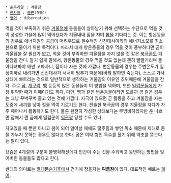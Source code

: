  * [[순우리말]] : 겨울잠
 * [[한자]]어 : [[동면]](冬眠)
 * [[영어]] : Hibernation 

먹을 것이 부족하기 쉬운 [[겨울]]철에 동물들이 살아남기 위해 선택하는 수단으로 먹을 것이 풍성한 가을에 많이 먹어뒀다가 겨울내내 잠을 자며 [[봄]]을 기다리는 것. 이는 항온동물의 경우로 에너지원의 공급이 어려우므로 필수적인 신진대사이외의 에너지소모를 최소한으로 줄이기 위한 목적이다. 따라서 대개 항온동물의 경우 먹을 것이 풍부하다면 굳이 겨울잠을 잘 필요가 없고, 먹을 것이 부족하면 겨울잠을 자지 않을 것 같은 [[북극곰]]도 겨울잠을 잔다. 알기 쉽게 말해서, 항온동물의 경우 먹을 것도 없는데 괜히 빨빨거리며 돌아다녀봐야 배만 고파자니, 잠이나 자는 것에 가깝다. 변온동물의 경우는 주변온도가 일정이하로 내려가면 신진대사가 서서히 멈추기 때문에(바꿔 말하면 죽는다), 스스로 가사상태에 빠트리는 것으로 일반적으로 생각하는 겨울잠의 이유인 추위때문에 겨울잠을 잔다. 주로 [[곰]], [[개구리]], [[뱀]] 등등의 많은 동물들이 이 방법을 택하며, 또한 [[밀렵]]꾼들에게 가장 취약한 때가 이때이기도 하다.
다만, 뱀과 같은 변온동물이라면 모를까 곰 같은 경우는 그냥 꾸벅꾸벅 졸고 있는 것에 가깝다. 자극이 있으면 곧 활동을 하고 겨울잠을 자는 도중에 새끼를 낳아 젖을 먹여 기르기도 한다. 전술한 북극곰의 경우 겨울잠을 자다가 자주 깨어나서 활동하기도 한다. 물론 완전히 각성한 상태보다는 무방비하겠지만 운 나쁘면 잠에서 깬 곰에게 밀렵꾼이 [[역관광]] 당할 수도 있다.

자고있을 때 뿐만 아니고 봄이 되어 일어날 때에도 굶주림과 쌓인 독소 때문에 제대로 몸을 가누지 못하는 경우도 많다고 한다. 곰은 이때 쌓인 독수를 풀기 위해 약초를 뜯는다는 말이 있다.

요즘은 4계절의 구분이 불명확해진데다 인간이 주는 것을 주워먹고 동면하는 방법을 잊어버린 동물들도 많다고 한다.

반대의 의미로는 [[열대몬순기후]]에서 건기에 잠을자는 '''여름잠'''이 있다. 대표적인 예로는 [[폐어]].

